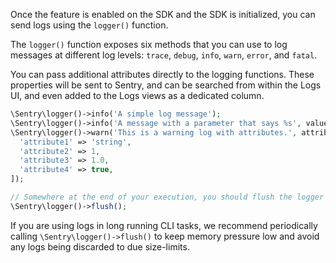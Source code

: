 Once the feature is enabled on the SDK and the SDK is initialized, you can send logs using the `logger()` function.

The `logger()` function exposes six methods that you can use to log messages at different log levels: `trace`, `debug`, `info`, `warn`, `error`, and `fatal`.

You can pass additional attributes directly to the logging functions. These properties will be sent to Sentry, and can be searched from within the Logs UI, and even added to the Logs views as a dedicated column.

```php
\Sentry\logger()->info('A simple log message');
\Sentry\logger()->info('A message with a parameter that says %s', values: ['hello']);
\Sentry\logger()->warn('This is a warning log with attributes.', attributes: [
  'attribute1' => 'string',
  'attribute2' => 1,
  'attribute3' => 1.0,
  'attribute4' => true,
]);

// Somewhere at the end of your execution, you should flush the logger to send pending logs to Sentry.
\Sentry\logger()->flush();
```

If you are using logs in long running CLI tasks, we recommend periodically calling `\Sentry\logger()->flush()` to keep memory pressure low and avoid any logs being discarded to due size-limits.

